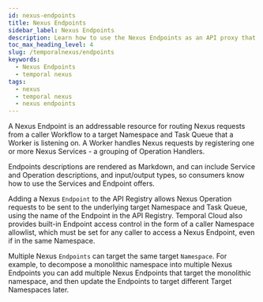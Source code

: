 ```yaml
---
id: nexus-endpoints
title: Nexus Endpoints
sidebar_label: Nexus Endpoints
description: Learn how to use the Nexus Endpoints as an API proxy that can serve one or more Nexus Services. 
toc_max_heading_level: 4
slug: /temporalnexus/endpoints
keywords:
  - Nexus Endpoints
  - temporal nexus 
tags:
  - nexus
  - temporal nexus
  - nexus endpoints
---
```

A Nexus Endpoint is an addressable resource for routing Nexus requests from a caller Workflow to a target Namespace and Task Queue that a Worker is listening on. 
A Worker handles Nexus requests by registering one or more Nexus Services - a grouping of Operation Handlers.

Endpoints descriptions are rendered as Markdown, and can include Service and Operation descriptions, and input/output types, so consumers know how to use the Services and Endpoint offers.

Adding a Nexus `Endpoint` to the API Registry allows Nexus Operation requests to be sent to the underlying target Namespace and Task Queue, using the name of the Endpoint in the API Registry.
Temporal Cloud also provides built-in Endpoint access control in the form of a caller Namespace allowlist, which must be set for any caller to access a Nexus Endpoint, even if in the same Namespace.

Multiple Nexus `Endpoints` can target the same target `Namespace`. 
For example, to decompose a monolithic namespace into multiple Nexus Endpoints you can add multiple Nexus Endpoints that target the monolithic namespace, and then update the Endpoints to target  different Target Namespaces later.
